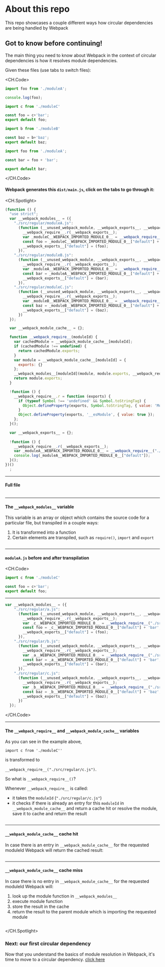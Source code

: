 # About this repo

This repo showcases a couple different ways how circular dependencies are being handled by Webpack

## Got to know before continuing!

The main thing you need to know about Webpack in the context of circular dependencies is how it resolves module dependencies.

Given these files (use tabs to switch files):

<CH.Code>
```javascript entry.js
import foo from './moduleA';

console.log(foo);
```

```javascript moduleA.js
import c from './moduleC'

const foo = c+'bar';
export default foo;
```

```javascript moduleC.js
import b from './moduleB'

const baz = b+'baz';
export default baz;
```

```javascript moduleB.js
import foo from './moduleA';

const bar = foo + 'bar';

export default bar;
```
</CH.Code>

#### Webpack generates this `dist/main.js`, click on the tabs to go through it:

<CH.Spotlight>
```js dist/main.js
(function () {
  "use strict";
  var __webpack_modules__ = ({
    "./src/regular/moduleA.js":
      (function (__unused_webpack_module, __webpack_exports__, __webpack_require__) {
        __webpack_require__.r(__webpack_exports__);
        var _moduleC__WEBPACK_IMPORTED_MODULE_0__ = __webpack_require__("./src/regular/moduleC.js");
        const foo = _moduleC__WEBPACK_IMPORTED_MODULE_0__["default"] + 'bar';
        __webpack_exports__["default"] = (foo);
      }),
    "./src/regular/moduleB.js":
      (function (__unused_webpack_module, __webpack_exports__, __webpack_require__) {
        __webpack_require__.r(__webpack_exports__);
        var _moduleA__WEBPACK_IMPORTED_MODULE_0__ = __webpack_require__("./src/regular/moduleA.js");
        const bar = _moduleA__WEBPACK_IMPORTED_MODULE_0__["default"] + 'bar';
        __webpack_exports__["default"] = (bar);
      }),
    "./src/regular/moduleC.js":
      (function (__unused_webpack_module, __webpack_exports__, __webpack_require__) {
        __webpack_require__.r(__webpack_exports__);
        var _moduleB__WEBPACK_IMPORTED_MODULE_0__ = __webpack_require__("./src/regular/moduleB.js");
        const baz = _moduleB__WEBPACK_IMPORTED_MODULE_0__["default"] + 'baz';
        __webpack_exports__["default"] = (baz);
      })
  });

  var __webpack_module_cache__ = {};

  function __webpack_require__(moduleId) {
    var cachedModule = __webpack_module_cache__[moduleId];
    if (cachedModule !== undefined) {
      return cachedModule.exports;
    }
    var module = __webpack_module_cache__[moduleId] = {
      exports: {}
    };
    __webpack_modules__[moduleId](module, module.exports, __webpack_require__);
    return module.exports;
  }

  !function () {
    __webpack_require__.r = function (exports) {
      if (typeof Symbol !== 'undefined' && Symbol.toStringTag) {
        Object.defineProperty(exports, Symbol.toStringTag, { value: 'Module' });
      }
      Object.defineProperty(exports, '__esModule', { value: true });
    };
  }();

  var __webpack_exports__ = {};
  
  !function () {
    __webpack_require__.r(__webpack_exports__);
    var _moduleA__WEBPACK_IMPORTED_MODULE_0__ = __webpack_require__("./src/regular/moduleA.js");
    console.log(_moduleA__WEBPACK_IMPORTED_MODULE_0__["default"]);
  }();
})()
  ;
``` 

---
#### Full file

```js dist/main.js
```

---

#### The `__webpack_modules__` variable

This variable is an array or object which contains the source code for a particular file, but transpiled in a couple ways:

1. It is transformed into a function
2. Certain elements are transpiled, such as `require()`, `import` and `export`

```js dist/main.js focus=3:25
```

---

#### `moduleA.js` before and after transpilation

<CH.Code>
```js src/regular/moduleA.js
import c from './moduleC'

const foo = c+'bar';
export default foo;
```
---
```js dist/main.js focus=3:8
var __webpack_modules__ = ({
    "./src/regular/a.js":
      (function (__unused_webpack_module, __webpack_exports__, __webpack_require__) {
        __webpack_require__.r(__webpack_exports__);
        var _c__WEBPACK_IMPORTED_MODULE_0__ = __webpack_require__("./src/regular/c.js");
        const foo = _c__WEBPACK_IMPORTED_MODULE_0__["default"] + 'bar';
        __webpack_exports__["default"] = (foo);
      }),
    "./src/regular/b.js":
      (function (__unused_webpack_module, __webpack_exports__, __webpack_require__) {
        __webpack_require__.r(__webpack_exports__);
        var _a__WEBPACK_IMPORTED_MODULE_0__ = __webpack_require__("./src/regular/a.js");
        const bar = _a__WEBPACK_IMPORTED_MODULE_0__["default"] + 'bar';
        __webpack_exports__["default"] = (bar);
      }),
    "./src/regular/c.js":
      (function (__unused_webpack_module, __webpack_exports__, __webpack_require__) {
        __webpack_require__.r(__webpack_exports__);
        var _b__WEBPACK_IMPORTED_MODULE_0__ = __webpack_require__("./src/regular/b.js");
        const baz = _b__WEBPACK_IMPORTED_MODULE_0__["default"] + 'baz';
        __webpack_exports__["default"] = (baz);
      })
  });
```
</CH.Code>

---

#### The `__webpack_require__` and `__webpack_module_cache__` variables

As you can see in the example above, 

`import c from './moduleC''` 

is transformed to 

`__webpack_require__("./src/regular/c.js")`.

So what is `__webpack_require__()`?

Whenever `__webpack_require__` is called:

- it takes the `moduleId` (`"./src/regular/c.js"`)
- it checks if there is already an entry for this `moduleId` in `__webpack_module_cache__` and return a cache hit or resolve the module, save it to cache and return the result

```js dist/main.js focus=27,29:39
```

---

#### `__webpack_module_cache__` cache hit

In case there is an entry in `__webpack_module_cache__` for the requested moduleId Webpack will return the cached result:

```js dist/main.js focus=30:33
```

---

#### `__webpack_module_cache__` cache miss

In case there is no entry in `__webpack_module_cache__` for the requested moduleId Webpack will:

1. look up the module function in `__webpack_modules__`
2. execute module function
3. store the result in the cache
4. return the result to the parent module which is importing the requested module

```js dist/main.js focus=18:24,34:38
```

</CH.Spotlight>

### Next: our first circular dependency

Now that you understand the basics of module resolution in Webpack, it's time to move to a circular dependency. [click here](/regular-circ-dep)
